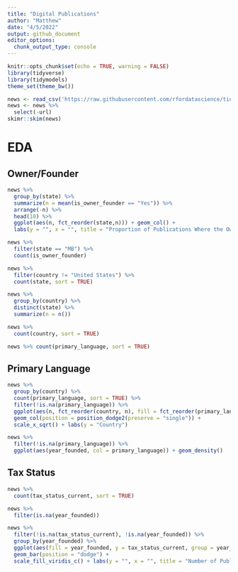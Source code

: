 ```yaml
---
title: "Digital Publications"
author: "Matthew"
date: "4/5/2022"
output: github_document
editor_options: 
  chunk_output_type: console
---
```


```r
knitr::opts_chunk$set(echo = TRUE, warning = FALSE)
library(tidyverse)
library(tidymodels)
theme_set(theme_bw())
```


```r
news <- read_csv('https://raw.githubusercontent.com/rfordatascience/tidytuesday/master/data/2022/2022-04-05/news_orgs.csv')
news <- news %>% 
  select(-url)
skimr::skim(news)
```


# EDA
## Owner/Founder
```r
news %>% 
  group_by(state) %>% 
  summarize(n = mean(is_owner_founder == "Yes")) %>% 
  arrange(-n) %>% 
  head(10) %>% 
  ggplot(aes(n, fct_reorder(state,n))) + geom_col() +
  labs(y = "", x = "", title = "Proportion of Publications Where the Owner is the Founder by State")
```


```r
news %>% 
  filter(state == "MB") %>% 
  count(is_owner_founder)
```


```r
news %>% 
  filter(country != "United States") %>% 
  count(state, sort = TRUE)

news %>% 
  group_by(country) %>% 
  distinct(state) %>% 
  summarize(n = n())

news %>% 
  count(country, sort = TRUE)

news %>% count(primary_language, sort = TRUE)
```


## Primary Language
```r
news %>% 
  group_by(country) %>% 
  count(primary_language, sort = TRUE) %>% 
  filter(!is.na(primary_language)) %>% 
  ggplot(aes(n, fct_reorder(country, n), fill = fct_reorder(primary_language, n))) + 
  geom_col(position = position_dodge2(preserve = "single")) +
  scale_x_sqrt() + labs(y = "Country")

news %>% 
  filter(!is.na(primary_language)) %>% 
  ggplot(aes(year_founded, col = primary_language)) + geom_density()
```


## Tax Status
```r
news %>% 
  count(tax_status_current, sort = TRUE)

news %>% 
  filter(is.na(year_founded))

news %>% 
  filter(!is.na(tax_status_current), !is.na(year_founded)) %>% 
  group_by(year_founded) %>% 
  ggplot(aes(fill = year_founded, y = tax_status_current, group = year_founded)) + 
  geom_bar(position = "dodge") +
  scale_fill_viridis_c() + labs(y = "", x = "", title = "Number of Publications", fill = "Year")
```

